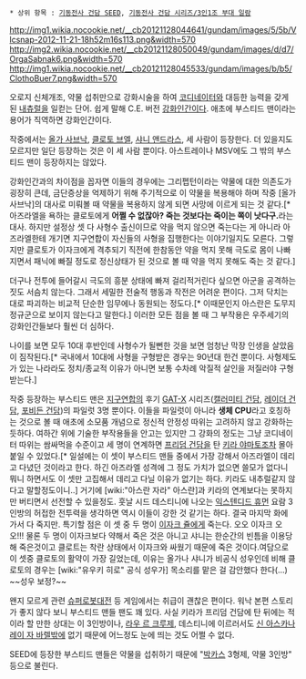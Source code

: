  * 상위 항목 : [[기동전사 건담 SEED]], [[기동전사 건담 시리즈/3인1조 부대 일람]] 

http://img1.wikia.nocookie.net/__cb20121128044641/gundam/images/5/5b/Vlcsnap-2012-11-21-18h52m16s113.png&width=570
http://img2.wikia.nocookie.net/__cb20121128050049/gundam/images/d/d7/OrgaSabnak6.png&width=570
http://img1.wikia.nocookie.net/__cb20121128045533/gundam/images/b/b5/ClothoBuer7.png&width=570

오로지 신체개조, 약물 섭취만으로 강화시술을 하여 [[코디네이터]]와 대등한 능력을 갖게 된 [[내츄럴]]을 일컫는 단어. 쉽게 말해 C.E. 버전 [[강화인간]]이다. 애초에 부스티드 맨이라는 용어가 직역하면 강화인간이다.

작중에서는 [[올가 사브낙]], [[클로토 브엘]], [[샤니 앤드라스]], 세 사람이 등장한다. 더 있을지도 모르지만 일단 등장하는 것은 이 세 사람 뿐이다. 아스트레이나 MSV에도 그 밖의 부스티드 맨이 등장하지는 않았다.

강화인간과의 차이점을 꼽자면 이들의 경우에는 그리펩턴이라는 약물에 대한 의존도가 굉장히 큰데, 금단증상을 억제하기 위해 주기적으로 이 약물을 복용해야 하며 작중 [올가 사브낙]의 대사로 미뤄볼 때 약물을 복용하지 않게 되면 사망에 이르게 되는 것 같다.[* 아즈라엘을 욕하는 클로토에게 '''어쩔 수 없잖아? 죽는 것보다는 죽이는 쪽이 낫다구.'''라는 대사. 하지만 설정상 셋 다 사형수 출신이므로 약을 먹지 않으면 죽는다는 게 아니라 아즈라엘한테 개기면 지구연합이 자신들의 사형을 집행한다는 이야기일지도 모른다. 그렇지만 클로토가 이자크에게 격추되기 직전에 한참동안 약을 먹지 못해 극도로 몸이 나빠지면서 패닉에 빠질 정도로 정신상태가 된 것으로 볼 때 약을 먹지 못해도 죽는 것 같다.] 

더구나 전투에 들어갈시 극도의 흥분 상태에 빠져 걸리적거린다 싶으면 아군을 공격하는 짓도 서슴치 않는다. 그래서 세밀한 전술적 행동과 작전은 어려운 편이다. 그저 닥치는 대로 파괴하는 비교적 단순한 임무에나 동원되는 정도다.[* 이때문인지 아스란은 도무지 정규군으로 보이지 않는다고 말한다.] 이러한 모든 점을 볼 때 그 부작용은 우주세기의 강화인간들보다 훨씬 더 심하다.

나이를 보면 모두 10대 후반인데 사형수가 될뻔한 것을 보면 엄청난 막장 인생을 살았음이 짐작된다.[* 국내에서 10대에 사형을 구형받은 경우는 90년대 한건 뿐이다. 사형제도가 있는 나라라도 정치/종교적 이유가 아니면 보통 수차례 악질적 살인을 저질러야 구형받는다.]

작중 등장하는 부스티드 맨은 [[지구연합]]의 후기 [[GAT-X]] 시리즈([[캘러미티 건담]], [[레이더 건담]], [[포비든 건담]])의 파일럿 3명 뿐이다. 이들을 파일럿이 아니라 '''생체 CPU'''라고 호칭하는 것으로 볼 때 애초에 소모품 개념으로 정신적 안정성 따위는 고려하지 않고 강화하는 듯하다. 여하간 위에 기술한 부작용들을 안고는 있지만 그 강화의 정도는 그냥 코디네이터 따위는 쌈싸먹을 수준이고 세 명이 연계하면 [[프리덤 건담]]을 탄 [[키라 야마토]]조차 몰아붙일 수 있었다.[* 일설에는 이 셋이 부스티드 맨들 중에서 가장 강해서 아즈라엘이 데리고 다녔던 것이라고 한다. 하긴 아즈라엘 성격에 그 정도 가치가 없으면 쓸모가 없다니 뭐니 하면서도 이 셋만 고집해서 데리고 다닐 이유가 없기는 하다. 키라도 내추럴같지 않다고 말할정도이니..] 거기에 [wiki:"아스란 자라" 아스란]과 키라의 연계보다는 못하지만 버티면서 선전할 수 있을정도. 훗날 시드 데스티니에 나오는 [[익스텐디드 휴먼]] 요람 3인방의 허접한 전투력을 생각하면 역시 이들이 강한 것 같기는 하다. 결국 마지막 화에 가서 다 죽지만. 특기할 점은 이 셋 중 두 명이 [[이자크 쥴]]에게 죽는다. 오오 이자크 오오!!! 물론 두 명이 이자크보다 약해서 죽은 것은 아니고 샤니는 한순간의 빈틈을 이용당해 죽은것이고 클로트는 착란 상태에서 이자크와 싸웠기 때문에 죽은 것이다.여담으로 이 셋중 클로토의 활약이 가장 길었는데, 이유는 올가나 샤니가 비공식 성우인데 비해 클로토의 경우는 [wiki:"유우키 히로" 공식 성우가] 목소리를 맡은 걸 감안했다 한다(...) ~~성우 보정?~~

왠지 모르게 관련 [[슈퍼로봇대전]] 등 게임에서는 취급이 괜찮은 편이다. 워낙 본편 스토리가 좋지 않다 보니 부스티드 맨들 팬도 꽤 있다. 사실 키라가 프리덤 건담에 탄 뒤에는 적이라 할 만한 상대는 이 3인방이나, [[라우 르 크루제]], 데스티니에 이르러서도 [[신 아스카]]나 [[레이 자 바렐]]밖에 없기 때문에 어느정도 눈에 띄는 것도 어쩔 수 없다. 

SEED에 등장한 부스티드 맨들은 약물을 섭취하기 때문에 "[[박카스]] 3형제, 약물 3인방" 등으로 불린다.

